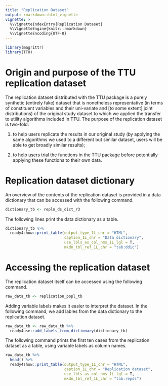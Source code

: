 ```yaml
---
title: "Replication Dataset"
output: rmarkdown::html_vignette
vignette: >
  %\VignetteIndexEntry{Replication Dataset}
  %\VignetteEngine{knitr::rmarkdown}
  %\VignetteEncoding{UTF-8}
---
```

```r
library(magrittr)
library(TTU)
```
# Origin and purpose of the TTU replication dataset
The replication dataset distributed with the TTU package is a purely synthetic (entirely fake) dataset that is nonetheless representative (in terms of constituent variables and their uni-variate and [to some extent] joint distributions) of the original study dataset to which we applied the transfer to utility algorithms included in TTU. The purpose of the replication dataset is two-fold:

1) to help users replicate the results in our original study (by applying the same algorithms we used to a different but similar dataset, users will be able to get broadly similar results);

2) to help users trial the functions in the TTU package before potentially applying these functions to their own data.

# Replication dataset dictionary

An overview of the contents of the replication dataset is provided in a data dictionary that can be accessed with the following command.

```r
dictionary_tb <- repln_ds_dict_r3
```

The following lines print the data dictionary as a table.

```r
dictionary_tb %>%
  ready4show::print_table(output_type_1L_chr = "HTML", 
                          caption_1L_chr = "Data dictionary",  
                          use_lbls_as_col_nms_1L_lgl = T, 
                          mkdn_tbl_ref_1L_chr = "tab:ddic")
```

# Accessing the replication dataset
The replication dataset itself can be accessed using the following command.

```r
raw_data_tb <- replication_popl_tb 
```

Adding variable labels makes it easier to interpret the dataset. In the following command, we add lables from the data dictionary to the replication dataset.

```r
raw_data_tb <- raw_data_tb %>%
  ready4use::add_labels_from_dictionary(dictionary_tb)
```

The following command prints the first ten cases from the replication dataset as a table, using variable labels as column names.

```r
raw_data_tb %>%
  head() %>%
  ready4show::print_table(output_type_1L_chr = "HTML",
                          caption_1L_chr = "Replication dataset", 
                          use_lbls_as_col_nms_1L_lgl = T, 
                          mkdn_tbl_ref_1L_chr = "tab:repds") 
```

